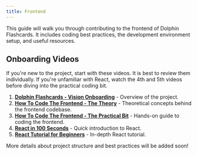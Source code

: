 ```yaml
---
title: Frontend
---
```


This guide will walk you through contributing to the frontend of Dolphin Flashcards. It includes coding best practices, the development environment setup, and useful resources.

## Onboarding Videos


If you're new to the project, start with these videos. It is best to review them individually. If you're unfamiliar with React, watch the 4th and 5th videos before diving into the practical coding bit.

1. **[Dolphin Flashcards - Vision Onboarding](https://youtu.be/M8AIASbV4oY?si=gO5IiYt0SdqHXT8F)** - Overview of the project.
2. **[How To Code The Frontend - The Theory](https://youtu.be/62ngHJEZW0c?si=YeynpzfYIJQFdZ7I)** - Theoretical concepts behind the frontend codebase.
3. **[How To Code The Frontend - The Practical Bit](https://youtu.be/TDEK7dVsIg0?si=XAh3QzO_z2tiyXM1)** - Hands-on guide to coding the frontend.
4. **[React in 100 Seconds](https://youtu.be/Tn6-PIqc4UM?si=kUhWEsHQaqMHD2qP)** - Quick introduction to React.
5. **[React Tutorial for Beginners](https://youtu.be/SqcY0GlETPk?si=ZzR1Zi16c7QYYRLD)** - In-depth React tutorial.

More details about project structure and best practices will be added soon!
